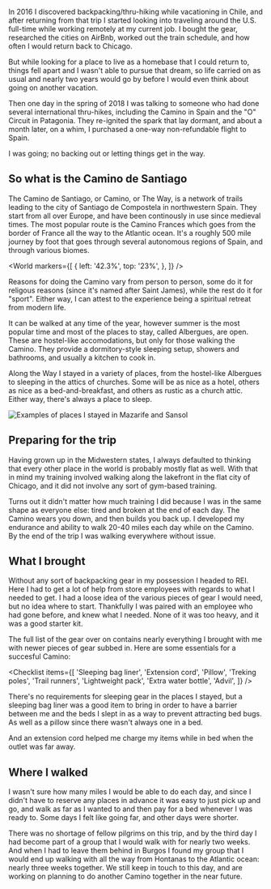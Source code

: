 In 2016 I discovered backpacking/thru-hiking while vacationing in Chile, and
after returning from that trip I started looking into traveling around the
U.S. full-time while working remotely at my current job. I bought the gear,
researched the cities on AirBnb, worked out the train schedule, and how often
I would return back to Chicago.

But while looking for a place to live as a homebase that I could return to,
things fell apart and I wasn't able to pursue that dream, so life carried on
as usual and nearly two years would go by before I would even think about
going on another vacation.

Then one day in the spring of 2018 I was talking to someone who had done several
international thru-hikes, including the Camino in Spain and the "O" Circuit
in Patagonia. They re-ignited the spark that lay dormant, and about a month
later, on a whim, I purchased a one-way non-refundable flight to Spain.

I was going; no backing out or letting things get in the way.

## So what is the Camino de Santiago

The Camino de Santiago, or Camino, or The Way, is a network of trails leading
to the city of Santiago de Compostela in northwestern Spain. They start from
all over Europe, and have been continously in use since medieval times. The
most popular route is the Camino Frances which goes from the border of France
all the way to the Atlantic ocean. It's a roughly 500 mile journey by foot
that goes through several autonomous regions of Spain, and through various
biomes.

<World
  markers={[
    {
      left: '42.3%',
      top: '23%',
    },
  ]}
/>

Reasons for doing the Camino vary from person to person, some do it for
religous reasons (since it's named after Saint James), while the rest do it
for "sport". Either way, I can attest to the experience being a spiritual
retreat from modern life.

It can be walked at any time of the year, however summer is the most popular
time and most of the places to stay, called Albergues, are open. These are
hostel-like accomodations, but only for those walking the Camino. They
provide a dormitory-style sleeping setup, showers and bathrooms, and usually
a kitchen to cook in.

Along the Way I stayed in a variety of places, from the hostel-like Albergues
to sleeping in the attics of churches. Some will be as nice as a hotel, others
as nice as a bed-and-breakfast, and others as rustic as a church attic. Either
way, there's always a place to sleep.

![Examples of places I stayed in Mazarife and Sansol](2018/06/02/5b5ce1cd-ead3-4ffd-8ef9-eeb23e38d69b.jpeg,2018/06/02/659ee307-7d63-4760-8a60-dda426063d38.jpeg)

## Preparing for the trip

Having grown up in the Midwestern states, I always defaulted to thinking that
every other place in the world is probably mostly flat as well. With that in
mind my training involved walking along the lakefront in the flat city of
Chicago, and it did not involve any sort of gym-based training.

Turns out it didn't matter how much training I did because I was in the same
shape as everyone else: tired and broken at the end of each day. The Camino
wears you down, and then builds you back up. I developed my endurance and
ability to walk 20-40 miles each day while on the Camino. By the end of the
trip I was walking everywhere without issue.

## What I brought

Without any sort of backpacking gear in my possession I headed to REI. Here I
had to get a lot of help from store employees with regards to what I needed to
get. I had a loose idea of the various pieces of gear I would need, but no idea
where to start. Thankfully I was paired with an employee who had gone before,
and knew what I needed. None of it was too heavy, and it was a good starter kit.

The full list of the gear over on <Lighterpack id="p1be03" /> contains nearly 
everything I brought with me with newer pieces of gear subbed in. Here are some 
essentials for a succesful Camino:

<Checklist
  items={[
    'Sleeping bag liner',
    'Extension cord',
    'Pillow',
    'Treking poles',
    'Trail runners',
    'Lightweight pack',
    'Extra water bottle',
    'Advil',
  ]}
/>

There's no requirements for sleeping gear in the places I stayed, but a sleeping
bag liner was a good item to bring in order to have a barrier between me and
the beds I slept in as a way to prevent attracting bed bugs. As well as a
pillow since there wasn't always one in a bed.

And an extension cord helped me charge my items while in bed when the outlet was far
away.

## Where I walked

I wasn't sure how many miles I would be able to do each day, and since I didn't
have to reserve any places in advance it was easy to just pick up and go, and
walk as far as I wanted to and then pay for a bed whenever I was ready to. Some
days I felt like going far, and other days were shorter.

<Stages />

There was no shortage of fellow pilgrims on this trip, and by the third day
I had become part of a group that I would walk with for nearly two weeks.
And when I had to leave them behind in Burgos I found my group that I would end
up walking with all the way from Hontanas to the Atlantic ocean: nearly three
weeks together. We still keep in touch to this day, and are working on planning
to do another Camino together in the near future.
